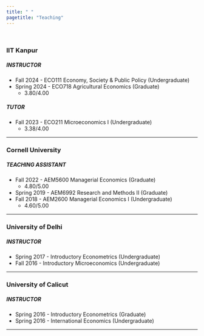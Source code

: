 ```yaml
---
title: " "
pagetitle: "Teaching"
---
```


<p>&nbsp;</p>

### **IIT Kanpur** ###
##### INSTRUCTOR
- Fall 2024 - ECO111 Economy, Society & Public Policy (Undergraduate)
- Spring 2024 - ECO718 Agricultural Economics (Graduate)                 
  - 3.80/4.00
  
##### TUTOR
- Fall 2023 - ECO211 Microeconomics I (Undergraduate)
  - 3.38/4.00

--------------------------------------------------------------------------

### **Cornell University** ###
##### TEACHING ASSISTANT
- Fall 2022 - AEM5600 Managerial Economics (Graduate)
  - 4.80/5.00
- Spring 2019 - AEM6992 Research and Methods II (Graduate)
- Fall 2018 - AEM2600 Managerial Economics I (Undergraduate)
  - 4.60/5.00
  
--------------------------------------------------------------------------

### **University of Delhi** ###
##### INSTRUCTOR
- Spring 2017 - Introductory Econometrics (Undergraduate)
- Fall 2016 - Introductory Microeconomics (Undergraduate)

--------------------------------------------------------------------------
    
### **University of Calicut** ###
##### INSTRUCTOR
- Spring 2016 - Introductory Econometrics (Graduate)
- Spring 2016 - International Economics (Undergraduate)

--------------------------------------------------------------------------

  